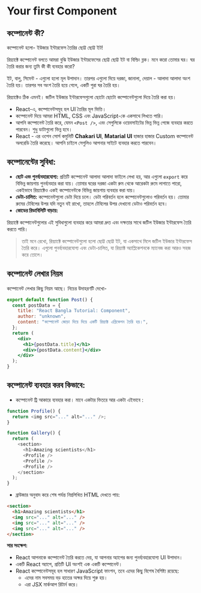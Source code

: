 # Your first Component

## কম্পোনেন্ট কী?

কম্পোনেন্ট হলো- ইউজার ইন্টারফেস তৈরির ছোট্ট ছোট্ট ইট!

রিয়্যাক্টে কম্পোনেন্ট বলতে আমরা বুঝি ইউজার ইন্টারফেসের ছোট্ট ছোট্ট ইট বা বিল্ডিং ব্লক। মনে করো তোমার ঘর। ঘর তৈরি করার জন্য তুমি কী কী ব্যবহার করো?

ইট, বালু, সিমেন্ট - এগুলো হলো মূল উপাদান। তারপর এগুলো দিয়ে দরজা, জানালা, দেয়াল - আলাদা আলাদা অংশ তৈরি হয়। তারপর সব অংশ তৈরি হয়ে গেলে, একটি পুরা ঘর তৈরি হয়।

রিয়্যাক্টেও ঠিক এমনই। জটিল ইউজার ইন্টারফেসগুলো ছোটো ছোটো কম্পোনেন্টগুলো দিয়ে তৈরি করা হয়।

- React-এ, কম্পোনেন্টসমূহ হল UI তৈরির মূল ভিত্তি।
- কম্পোনেন্ট দিয়ে আমরা HTML, CSS এবং JavaScript-কে একসাথে লিখতে পারি।
- আপনি কম্পোনেন্ট তৈরি করে, যেমন `<Post />`, এবং সেগুলিকে ওয়েবসাইটের ভিন্ন ভিন্ন পেজে ব্যবহার করতে পারবেন। শুধু ডাটাগুলো ভিন্ন হবে।
- React - এর ওপেন সোর্স কমুনিটি **Chakari UI**, **Matarial UI** হাজার হাজার Custom কম্পোনেন্ট অলরেডি তৈরি করেছে। আপনি চাইলে সেগুলিও আপনার সাইটে ব্যবহার করতে পারবেন।

## কম্পোনেন্টের সুবিধা:

- **ছোট এবং পুনর্ব্যবহারযোগ্য:** প্রতিটি কম্পোনেন্ট আলাদা আলাদা ফাইলে লেখা হয়, আর এগুলো `export` করে বিভিন্ন জায়গায় পুনর্ব্যবহার করা যায়। তোমার ঘরের দরজা একটা রুম থেকে আরেকটা রুমে লাগাতে পারো, একইভাবে রিয়্যাক্টেও একই কম্পোনেন্টকে বিভিন্ন জায়গায় ব্যবহার করা যায়।
- **ডেটা-চালিত:** কম্পোনেন্টগুলো ডেটা দিয়ে চলে। ডেটা পরিবর্তন হলে কম্পোনেন্টগুলোও পরিবর্তন হয়। তোমার রুমের টেবিলের উপর যদি নতুন বই রাখো, তাহলে টেবিলের উপর দেখানো ডেটাও পরিবর্তন হবে।
- **কোডের রিডাবিলিটি বাড়ায়:**

রিয়্যাক্টে কম্পোনেন্টগুলোর এই সুবিধাগুলো ব্যবহার করে আমরা দ্রুত এবং দক্ষতার সাথে জটিল ইউজার ইন্টারফেস তৈরি করতে পারি।

> তাই মনে রেখো, রিয়্যাক্টে কম্পোনেন্টগুলো হলো ছোট্ট ছোট্ট ইট, যা একসাথে মিলে জটিল ইউজার ইন্টারফেস তৈরি করে। এগুলো পুনর্ব্যবহারযোগ্য এবং ডেটা-চালিত, যা রিয়্যাক্ট অ্যাপ্লিকেশনকে ম্যানেজ করা আরও সহজ করে তোলে।

## কম্পোনেন্ট লেখার নিয়ম

কম্পোনেন্ট লেখার কিছু নিয়ম আছে। নিচের উদাহরণটি দেখো-

```jsx
export default function Post() {
  const postData = {
    title: "React Bangla Tutorial: Component",
    author: "unknown",
    content: "কম্পোনেন্ট জোড়া দিয়ে দিয়ে একটি রিয়্যাক্ট এপ্লিকেশন তৈরি হয়।",
  };
  return (
    <div>
      <h1>{postData.title}</h1>
      <div>{postData.content}</div>
    </div>
  );
}
```

## কম্পোনেন্ট ব্যবহার করব কিভাবে:

- কম্পোনেন্ট ট্রি আকারে ব্যবহার করা। মানে একটার ভিতরে আর একটা এইভাবে :

```javascript
function Profile() {
  return <img src="..." alt="..." />;
}

function Gallery() {
  return (
    <section>
      <h1>Amazing scientists</h1>
      <Profile />
      <Profile />
      <Profile />
    </section>
  );
}
```

- ব্রাউজার অনুবাদ করে শেষ পর্যন্ত নিম্নলিখিত HTML দেখতে পায়:

```html
<section>
  <h1>Amazing scientists</h1>
  <img src="..." alt="..." />
  <img src="..." alt="..." />
  <img src="..." alt="..." />
</section>
```

**সার সংক্ষেপ:**

- React আপনাকে কম্পোনেন্ট তৈরি করতে দেয়, যা আপনার অ্যাপের জন্য পুনর্ব্যবহারযোগ্য UI উপাদান।
- একটি React অ্যাপে, প্রতিটি UI অংশই এক একটি কম্পোনেন্ট।
- React কম্পোনেন্টসমূহ হল সাধারণ JavaScript ফাংশন, তবে এদের কিছু বিশেষ বৈশিষ্ট্য রয়েছে:
  - এদের নাম সবসময় বড় হাতের অক্ষর দিয়ে শুরু হয়।
  - এরা JSX মার্কআপ রিটার্ন করে।
